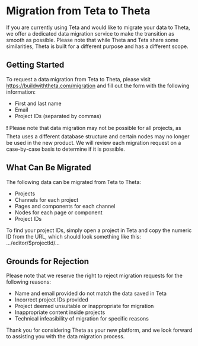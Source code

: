 # Migration from Teta to Theta

If you are currently using Teta and would like to migrate your data to Theta, we offer a dedicated data migration service to make the transition as smooth as possible. Please note that while Theta and Teta share some similarities, Theta is built for a different purpose and has a different scope.

## Getting Started

To request a data migration from Teta to Theta, please visit https://buildwiththeta.com/migration and fill out the form with the following information:

- First and last name
- Email
- Project IDs (separated by commas)

❗ Please note that data migration may not be possible for all projects, as Theta uses a different database structure and certain nodes may no longer be used in the new product. We will review each migration request on a case-by-case basis to determine if it is possible.

## What Can Be Migrated

The following data can be migrated from Teta to Theta:

- Projects
- Channels for each project
- Pages and components for each channel
- Nodes for each page or component
- Project IDs

To find your project IDs, simply open a project in Teta and copy the numeric ID from the URL, which should look something like this: .../editor/$projectId/...

## Grounds for Rejection

Please note that we reserve the right to reject migration requests for the following reasons:

- Name and email provided do not match the data saved in Teta
- Incorrect project IDs provided
- Project deemed unsuitable or inappropriate for migration
- Inappropriate content inside projects
- Technical infeasibility of migration for specific reasons

Thank you for considering Theta as your new platform, and we look forward to assisting you with the data migration process.
